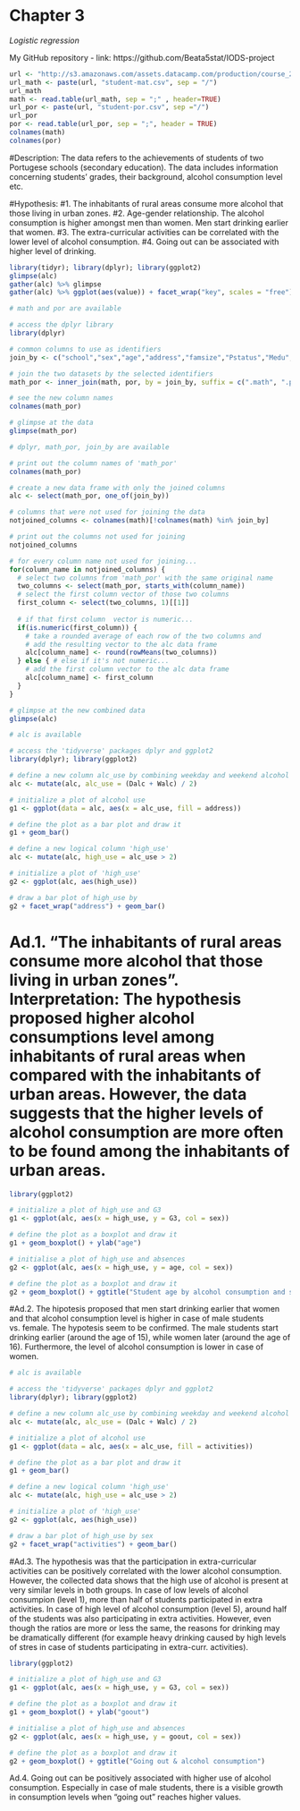 
# Chapter 3 
*Logistic regression*
  
My GitHub repository - link: https://github.com/Beata5stat/IODS-project

```r
url <- "http://s3.amazonaws.com/assets.datacamp.com/production/course_2218/datasets"
url_math <- paste(url, "student-mat.csv", sep = "/")
url_math
math <- read.table(url_math, sep = ";" , header=TRUE)
url_por <- paste(url, "student-por.csv", sep ="/")
url_por
por <- read.table(url_por, sep = ";", header = TRUE)
colnames(math)
colnames(por)
```

#Description: The data refers to the achievements of students of two Portugese schools (secondary education). The data includes information concerning students' grades, their background, alcohol consumption level etc. 

#Hypothesis: 
#1. The inhabitants of rural areas consume more alcohol that those living in urban zones.
#2. Age-gender relationship. The alcohol consumption is higher amongst men than women. Men start drinking earlier that women.
#3. The extra-curricular activities can be correlated with the lower level of alcohol consumption. 
#4. Going out can be associated with higher level of drinking.

```r
library(tidyr); library(dplyr); library(ggplot2)
glimpse(alc) 
gather(alc) %>% glimpse
gather(alc) %>% ggplot(aes(value)) + facet_wrap("key", scales = "free") + geom_bar()
```


```r
# math and por are available

# access the dplyr library
library(dplyr)

# common columns to use as identifiers
join_by <- c("school","sex","age","address","famsize","Pstatus","Medu","Fedu","Mjob","Fjob","reason","nursery","internet")

# join the two datasets by the selected identifiers
math_por <- inner_join(math, por, by = join_by, suffix = c(".math", ".por"))

# see the new column names
colnames(math_por)

# glimpse at the data
glimpse(math_por)

# dplyr, math_por, join_by are available

# print out the column names of 'math_por'
colnames(math_por)

# create a new data frame with only the joined columns
alc <- select(math_por, one_of(join_by))

# columns that were not used for joining the data
notjoined_columns <- colnames(math)[!colnames(math) %in% join_by]

# print out the columns not used for joining
notjoined_columns

# for every column name not used for joining...
for(column_name in notjoined_columns) {
  # select two columns from 'math_por' with the same original name
  two_columns <- select(math_por, starts_with(column_name))
  # select the first column vector of those two columns
  first_column <- select(two_columns, 1)[[1]]
  
  # if that first column  vector is numeric...
  if(is.numeric(first_column)) {
    # take a rounded average of each row of the two columns and
    # add the resulting vector to the alc data frame
    alc[column_name] <- round(rowMeans(two_columns))
  } else { # else if it's not numeric...
    # add the first column vector to the alc data frame
    alc[column_name] <- first_column
  }
}

# glimpse at the new combined data
glimpse(alc)

# alc is available

# access the 'tidyverse' packages dplyr and ggplot2
library(dplyr); library(ggplot2)

# define a new column alc_use by combining weekday and weekend alcohol use
alc <- mutate(alc, alc_use = (Dalc + Walc) / 2)

# initialize a plot of alcohol use
g1 <- ggplot(data = alc, aes(x = alc_use, fill = address))

# define the plot as a bar plot and draw it
g1 + geom_bar()

# define a new logical column 'high_use'
alc <- mutate(alc, high_use = alc_use > 2)

# initialize a plot of 'high_use'
g2 <- ggplot(alc, aes(high_use))

# draw a bar plot of high_use by
g2 + facet_wrap("address") + geom_bar()
```

# Ad.1.  "The inhabitants of rural areas consume more alcohol that those living in urban zones". Interpretation: The hypothesis proposed higher alcohol consumptions level among inhabitants of rural areas when compared with the inhabitants of urban areas. However, the data suggests that the higher levels of alcohol consumption are more often to be found among the inhabitants of urban areas.


```r

library(ggplot2)

# initialize a plot of high_use and G3
g1 <- ggplot(alc, aes(x = high_use, y = G3, col = sex))

# define the plot as a boxplot and draw it
g1 + geom_boxplot() + ylab("age")

# initialise a plot of high_use and absences
g2 <- ggplot(alc, aes(x = high_use, y = age, col = sex))

# define the plot as a boxplot and draw it
g2 + geom_boxplot() + ggtitle("Student age by alcohol consumption and sex")

```

#Ad.2. The hipotesis proposed that men start drinking earlier that women and that alcohol consumption level is higher in case of male students vs. female. The hypotesis seem to be confirmed. The male students start drinking earlier (around the age of 15), while women later (around the age of 16). Furthermore, the level of alcohol consumption is lower in case of women. 

```r
# alc is available

# access the 'tidyverse' packages dplyr and ggplot2
library(dplyr); library(ggplot2)

# define a new column alc_use by combining weekday and weekend alcohol use
alc <- mutate(alc, alc_use = (Dalc + Walc) / 2)

# initialize a plot of alcohol use
g1 <- ggplot(data = alc, aes(x = alc_use, fill = activities))

# define the plot as a bar plot and draw it
g1 + geom_bar()

# define a new logical column 'high_use'
alc <- mutate(alc, high_use = alc_use > 2)

# initialize a plot of 'high_use'
g2 <- ggplot(alc, aes(high_use))

# draw a bar plot of high_use by sex
g2 + facet_wrap("activities") + geom_bar()
```


#Ad.3. The hypothesis was that the participation in extra-curricular activities can be positively correlated with the lower alcohol consumption. However, the collected data shows that the high use of alcohol is present at very similar levels in both groups. In case of low levels of alcohol consumpion (level 1), more than half of students participated in extra activities. In case of high level of alcohol consumption (level 5), around half of the students was also participating in extra activities. However, even though the ratios are more or less the same, the reasons for drinking may be dramatically different (for example heavy drinking caused by high levels of stres in case of students participating in extra-curr. activities). 

```r
library(ggplot2)

# initialize a plot of high_use and G3
g1 <- ggplot(alc, aes(x = high_use, y = G3, col = sex))

# define the plot as a boxplot and draw it
g1 + geom_boxplot() + ylab("goout")

# initialise a plot of high_use and absences
g2 <- ggplot(alc, aes(x = high_use, y = goout, col = sex))

# define the plot as a boxplot and draw it
g2 + geom_boxplot() + ggtitle("Going out & alcohol consumption")

```

Ad.4. Going out can be positively associated with higher use of alcohol consumption. Especially in case of male students, there is a visible growth in consumption levels when "going out" reaches higher values. 


